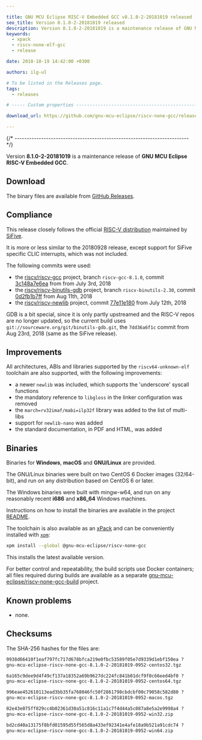 ```yaml
---

title: GNU MCU Eclipse RISC-V Embedded GCC v8.1.0-2-20181019 released
seo_title: Version 8.1.0-2-20181019 released
description: Version 8.1.0-2-20181019 is a maintenance release of GNU MCU Eclipse RISC-V Embedded GCC.
keywords:
  - xpack
  - riscv-none-elf-gcc
  - release

date: 2018-10-19 14:42:00 +0300

authors: ilg-ul

# To be listed in the Releases page.
tags:
  - releases

# ----- Custom properties -----------------------------------------------------

download_url: https://github.com/gnu-mcu-eclipse/riscv-none-gcc/releases/tag/v8.1.0-2-20181019/

---
```



{/* ------------------------------------------------------------------------ */}

Version **8.1.0-2-20181019** is a maintenance release of **GNU MCU Eclipse RISC-V Embedded GCC**.

<!-- truncate -->

<PageMetadata title={frontMatter.seo_title} />

## Download

The binary files are available from <a href={frontMatter.download_url}>GitHub Releases</a>.

## Compliance

This release closely follows the official
[RISC-V distribution](https://github.com/riscv/riscv-gcc) maintained by
[SiFive](https://www.sifive.com).

It is more or less similar to the 20180928 release, except support for
SiFive specific CLIC interrupts, which was not included.

The following commits were used:

- the [riscv/riscv-gcc](https://github.com/riscv/riscv-gcc) project,
branch `riscv-gcc-8.1.0`, commit
[3c148a7e6ea](https://github.com/gnu-mcu-eclipse/riscv-none-gcc/commit/3c148a7e6ea1379e3a8e8b5350ec03a72e5d4137)
from from July 3rd, 2018
- the [riscv/riscv-binutils-gdb](https://github.com/riscv/riscv-binutils-gdb)
project, branch `riscv-binutils-2.30`, commit
[0d2fb1b7ff](https://github.com/gnu-mcu-eclipse/riscv-binutils-gdb/commit/0d2fb1b7ff9b94e40352306f1f8857b863c6f787)
from Aug 11th, 2018
- the [riscv/riscv-newlib](https://github.com/riscv/riscv-newlib) project,
commit [77e11e180](https://github.com/gnu-mcu-eclipse/riscv-newlib/commit/77e11e1800f57cac7f5468b2bd064100a44755d4)
from July 12th, 2018

GDB is a bit special, since it is only partly upstreamed and the RISC-V repos
are no longer updated, so the current build uses
`git://sourceware.org/git/binutils-gdb.git`, the `7dd36a6f1c` commit from
Aug 23rd, 2018 (same as the SiFive release).

## Improvements

All architectures, ABIs and libraries supported by the `riscv64-unknown-elf`
toolchain are also supported, with the following improvements:

* a newer `newlib` was included, which supports the 'underscore' syscall functions
* the mandatory reference to `libgloss` in the linker configuration was removed
* the `march=rv32imaf/mabi=ilp32f` library was added to the list of multi-libs
* support for `newlib-nano` was added
* the standard documentation, in PDF and HTML, was added

## Binaries

Binaries for **Windows**, **macOS** and **GNU/Linux** are provided.

The GNU/Linux binaries were built on two CentOS 6 Docker images (32/64-bit),
and run on any distribution based on CentOS 6 or later.

The Windows binaries were built with mingw-w64, and run on any reasonably
recent **i686** and **x86_64** Windows machines.

Instructions on how to install the binaries are available in the project [README](https://github.com/xpack-dev-tools/riscv-none-embed-gcc-xpack).

The toolchain is also available as an
[xPack](https://www.npmjs.com/package/@gnu-mcu-eclipse/riscv-none-gcc)
and can be conveniently installed with
[`xpm`](https://www.npmjs.com/package/xpm):

```sh
xpm install --global @gnu-mcu-eclipse/riscv-none-gcc
```

This installs the latest available version.

For better control and repeatability, the build scripts use Docker
containers; all files required during builds are available as a separate
[gnu-mcu-eclipse/riscv-none-gcc-build](https://github.com/gnu-mcu-eclipse/riscv-none-gcc-build)
project.

## Known problems

* none.

## Checksums

The SHA-256 hashes for the files are:

```txt
9938d66410f1eaf797fc717d678bfca219e0fbc53589f05e7d9339d1ebf150ea ?
gnu-mcu-eclipse-riscv-none-gcc-8.1.0-2-20181019-0952-centos32.tgz

6a165c9dee9d4f49cf137a18352a69b9627dc224fc841b01dcf9f0c66eed4bf0 ?
gnu-mcu-eclipse-riscv-none-gcc-8.1.0-2-20181019-0952-centos64.tgz

996eae452610113ead3bb35fa768046fc50f2861798cbdcbf00c79058c582d80 ?
gnu-mcu-eclipse-riscv-none-gcc-8.1.0-2-20181019-0952-macos.tgz

02e43e075ff829cc4b02361d30a51c816c11a1c7f4d44a5c087a8e5a2e9998a4 ?
gnu-mcu-eclipse-riscv-none-gcc-8.1.0-2-20181019-0952-win32.zip

bd2cd40a13175f8bfd01595d55f565d8a433ef92341e4afe18a9b521a91cdc74 ?
gnu-mcu-eclipse-riscv-none-gcc-8.1.0-2-20181019-0952-win64.zip
```
